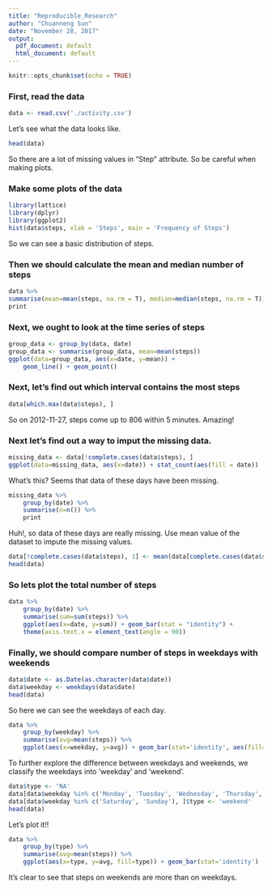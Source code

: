 ```yaml
---
title: "Reproducible_Research"
author: "Chuanneng Sun"
date: "November 28, 2017"
output:
  pdf_document: default
  html_document: default
---
```


```r
knitr::opts_chunk$set(echo = TRUE)
```

### First, read the data
```r
data <- read.csv('./activity.csv')
```

Let's see what the data looks like.
```r
head(data)
```
So there are a lot of missing values in "Step" attribute. So be careful when making plots.

### Make some plots of the data
```r
library(lattice)
library(dplyr)
library(ggplot2)
hist(data$steps, xlab = 'Steps', main = 'Frequency of Steps')
```
So we can see a basic distribution of steps.

### Then we should calculate the mean and median number of steps
```r
data %>%
summarise(mean=mean(steps, na.rm = T), median=median(steps, na.rm = T)) %>%
print
```
### Next, we ought to look at the time series of steps
```r
group_data <- group_by(data, date)
group_data <- summarise(group_data, mean=mean(steps))
ggplot(data=group_data, aes(x=date, y=mean)) +
    geom_line() + geom_point()
```

### Next, let's find out which interval contains the most steps
```r
data[which.max(data$steps), ]
```

So on 2012-11-27, steps come up to 806 within 5 minutes. Amazing!

### Next let's find out a way to imput the missing data.
```r
missing_data <- data[!complete.cases(data$steps), ]
ggplot(data=missing_data, aes(x=date)) + stat_count(aes(fill = date))
```

What's this? Seems that data of these days have been missing.
```r
missing_data %>%
    group_by(date) %>%
    summarise(n=n()) %>%
    print
```
Huh!, so data of these days are really missing.
Use mean value of the dataset to impute the missing values.
```r
data[!complete.cases(data$steps), 1] <- mean(data[complete.cases(data$steps), ]$steps)
head(data)
```

### So lets plot the total number of steps
```r
data %>%
    group_by(date) %>%
    summarise(sum=sum(steps)) %>%
    ggplot(aes(x=date, y=sum)) + geom_bar(stat = "identity") +
    theme(axis.text.x = element_text(angle = 90))
```

### Finally, we should compare number of steps in weekdays with weekends
```r
data$date <- as.Date(as.character(data$date))
data$weekday <- weekdays(data$date)
head(data)
```
So here we can see the weekdays of each day.
```r
data %>%
    group_by(weekday) %>%
    summarise(avg=mean(steps)) %>%
    ggplot(aes(x=weekday, y=avg)) + geom_bar(stat='identity', aes(fill=weekday))
```
To further explore the difference between weekdays and weekends, we classify the weekdays into 'weekday' and 'weekend'.
```r
data$type <- 'NA'
data[data$weekday %in% c('Monday', 'Tuesday', 'Wednesday', 'Thursday', 'Friday'), ]$type <- 'weekday'
data[data$weekday %in% c('Saturday', 'Sunday'), ]$type <- 'weekend'
head(data)
```
Let's plot it!!
```r
data %>%
    group_by(type) %>%
    summarise(avg=mean(steps)) %>%
    ggplot(aes(x=type, y=avg, fill=type)) + geom_bar(stat='identity')
```

It's clear to see that steps on weekends are more than on weekdays.